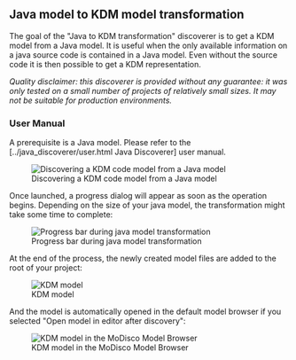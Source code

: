 == Java model to KDM model transformation  ==
The goal of the "Java to KDM transformation" discoverer is to get a KDM model from a Java model.
It is useful when the only available information on a java source code is contained in a Java model. Even without the source code it is then possible to get a KDM representation.

''Quality disclaimer: this discoverer is provided without any guarantee: it was only tested on a small number of projects of relatively small sizes. It may not be suitable for production environments.''

=== User Manual ===
A prerequisite is a Java model. Please refer to the [../java_discoverer/user.html  Java Discoverer] user manual. 

[[Image:../../img/MoDisco_DiscoverKDMFromJavaModel_Menu.png|frame|center|Discovering a KDM code model from a Java model]]


Once launched, a progress dialog will appear as soon as the operation begins. Depending on the size of your java model, the transformation might take some time to complete:

[[Image:../../img/MoDisco_discoverer_org.eclipse.modisco.java.discoverer.javaToKDM_in_progress.png|frame|center|Progress bar during java model transformation]]

At the end of the process, the newly created model files are added to the root of your project:

[[Image:../../img/MoDisco_test4KDMXMI.png|frame|center|KDM model]]

And the model is automatically opened in the default model browser if you selected "Open model in editor after discovery":

[[Image:../../img/MoDisco_test4KDMXMI_ModelBrowser.png|frame|center|KDM model in the MoDisco Model Browser]]
